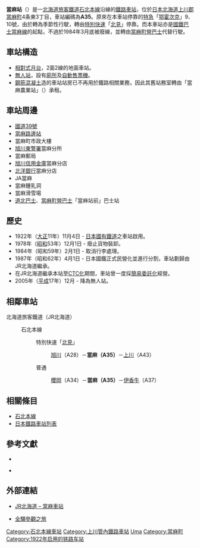 {{noteTA|T=zh-tw:當麻車站;zh-cn:当麻站;zh-hk:當麻站;|1=zh-tw:當麻車站;zh-cn:当麻站;zh-hk:當麻站;}}
{{日本車站資訊
|公司色 =  #2cb431
|文字色 = 
|站名 = 當麻站
|日文原名 = 当麻
|平假名 =とうま
|羅馬拼音 =Tōma
|前一站 =A34 [[櫻岡站|櫻岡]]
|前一站距離 =3.7
|後一站距離 =5.6
|後一站 = [[伊香牛站|伊香牛]] A37
|電報略號 = トウ
|車站編號 = {{車站編號c|orange|A35}}
|停站路線數 =
|所屬公司 = [[File:JR_logo_(hokkaido).svg|23px]][[北海道旅客鐵道|北海道旅客鐵道]]（JR北海道）
|所屬路線 = {{color|#f7931d|■}}[[石北本線|石北本線]]
|距離 =13.9
|起點站 = [[新旭川車站|新旭川車站]]
|所在地 =[[北海道|北海道]][[上川郡_(石狩國)|上川郡]][[當麻町|當麻町]]4條東3丁目
|車站構造 = [[地面車站|地面車站]]
|月台配置 = 2面2線
|啟用年月日 = 1922年（[[大正|大正]]11年）11月4日
|廢站年月日 = 
|上下車人次 = 272
|統計年度 = 2014年
|備註 = [[無人車站|無人車站]]
}}
'''當麻站'''（{{jpn|j=当麻駅|hg=とうまえき|rm=Tōma eki|f=y}}）是一[[北海道旅客鐵道|北海道旅客鐵道]][[石北本線|石北本線]]沿線的[[鐵路車站|鐵路車站]]，位於[[日本|日本]][[北海道|北海道]][[上川郡_(石狩國)|上川郡]][[當麻町|當麻町]]4条東3丁目，車站編碼為'''A35'''。原來在本車站停靠的[[特急|特急]]「[[鄂霍次克號列車|鄂霍次克]]」9、10號，由於轉為季節性行駛，轉由[[特別快速|特別快速]]「[[北見號列車|北見]]」停靠。而本車站亦是[[國鐵巴士|國鐵巴士]][[當麻線|當麻線]]的起點，不過於1984年3月底被廢線，並轉由[[當麻町營巴士|當麻町營巴士]]代替行駛。

==車站構造==
*[[相對式月台|相對式月台]]，2面2線的地面車站。
*[[無人站|無人站]]，設有[[廁所|廁所]]及[[自動售票機|自動售票機]]。
*[[鋼筋混凝土|鋼筋混凝土]]造的車站站房已不再用於鐵路相關業務，因此其舊站務室轉由「當麻農業站」（{{lang|ja|アグリステーション当麻}}）承租。

==車站周邊==
*[[國道39號|國道39號]]
*[[當麻路邊站|當麻路邊站]]
*當麻町市政大樓
*[[旭川東警署|旭川東警署]]當麻分所
*當麻郵局
*[[旭川信用金庫|旭川信用金庫]]當麻分店
*[[北洋銀行|北洋銀行]]當麻分店
*JA當麻
*當麻鍾乳洞
*當麻滑雪場
*[[道北巴士|道北巴士]]、[[當麻町營巴士|當麻町營巴士]]「當麻站前」巴士站

==歷史==
*1922年（[[大正|大正]]11年）11月4日 - [[日本國有鐵道|日本國有鐵道]]之車站啟用。
*1978年（[[昭和|昭和]]53年）12月1日 - 廢止貨物裝卸。
*1984年（昭和59年）2月1日 - 取消行李處理。
*1987年（昭和62年）4月1日 - 日本國鐵正式民營化並進行分割，車站劃歸由JR北海道繼承。
* 在JR北海道繼承本站至[[調度集中系統|CTC化]]期間，車站曾一度採[[簡易委託車站|簡易委託化]]經營。
*2005年（[[平成|平成]]17年）12月 - 降為無人站。

== 相鄰車站 ==
; 北海道旅客鐵道（JR北海道）
: {{color|#f7931d|■}}石北本線
:: 特別快速「[[北見號列車|北見]]」
::: [[旭川站|旭川]]（A28）－'''當麻（A35）'''－[[上川站|上川]]（A43）
:: 普通
::: [[櫻岡站|櫻岡]]（A34）－'''當麻（A35）'''－[[伊香牛站|伊香牛]]（A37）

==相關條目==
* [[石北本線|石北本線]]
*[[日本鐵路車站列表|日本鐵路車站列表]]

==參考文獻==
*{{cite book
  | author = 今尾惠介
  | title = {{lang|ja|日本鉄道旅行地図帳 1号・北海道}}
  | publisher = 新潮社
  | series = {{lang|ja|日本鉄道旅行地図帳}}
  | year = 2008
  | isbn = 978-4-10-790019-7
}}

*{{cite book
  | author = 本久公洋
  | title = {{lang|ja|北海道鉄道駅大図鑑}}
  | publisher = 北海道新聞社
  | series = 
  | year = 2008
  | isbn = 
}}

== 外部連結 ==
* {{ja}}[http://www.jrhokkaido.co.jp/network/station/station.html#4520 JR北海道 – 當麻車站] {{Wayback|url=http://www.jrhokkaido.co.jp/network/station/station.html#4520 |date=20190202042725 }}
* {{ja}}[http://www.tsuchibuta.com/jr-hokkaido/sekihokuline/06touma/06touma.htm 全驛參觀之旅] {{Wayback|url=http://www.tsuchibuta.com/jr-hokkaido/sekihokuline/06touma/06touma.htm |date=20120622175759 }}

{{石北本線}}

{{DEFAULTSORT:Toma}}
[[Category:石北本線車站|Category:石北本線車站]]
[[Category:上川管內鐵路車站|Category:上川管內鐵路車站]]
[[Category:日本鐵路車站_To|Uma]]
[[Category:當麻町|Category:當麻町]]
[[Category:1922年启用的铁路车站|Category:1922年启用的铁路车站]]